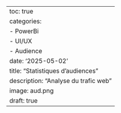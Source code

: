 ---
toc: true
categories: 
  - PowerBi
  - UI/UX
  - Audience
date: '2025-05-02'
title: "Statistiques d’audiences"
description: "Analyse du trafic web"
image: aud.png
draft: true 
---